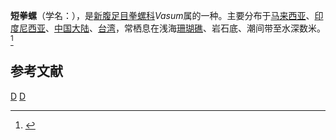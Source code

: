 {{Speciesbox
| taxon = Vasum turbinellum
| binomial_authority = (Linnaeus, 1758)
}}
'''短拳螺'''（学名：''{{lang|la|Vasum turbinellum}}''），是[[新腹足目|新腹足目]][[拳螺科|拳螺科]]''Vasum''属的一种。主要分布于[[马来西亚|马来西亚]]、[[印度尼西亚|印度尼西亚]]、[[中国大陆|中国大陆]]、[[台湾|台湾]]，常栖息在浅海[[珊瑚礁|珊瑚礁]]、岩石底、潮间带至水深数米。<ref>{{cite web|url=http://shell.sinica.edu.tw/chinese/shellbase_detail.php?science_no=1333|title=国际贝库：短拳螺|publisher=台湾贝类资料库|accessdate=2009-08-11|archive-date=2016-03-04|archive-url=https://web.archive.org/web/20160304104804/http://shell.sinica.edu.tw/chinese/shellbase_detail.php?science_no=1333|dead-url=no}}</ref>

== 参考文献 ==
{{reflist}}
{{Taxonbar}}
[[Category:拳螺科|D]]
[[Category:_卡尔·林奈命名的生物分类|D]]